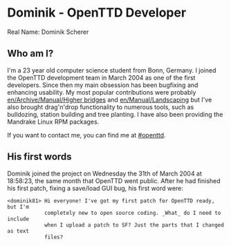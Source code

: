 {{en/Archive/Community/Infobox Developer|
realname=Dominik Scherer|
birthyear=1981|
codingspec=Early Developer|
currentstat=Inactive/Retired|
website=None|
}}

=Dominik - OpenTTD Developer=
Real Name: Dominik Scherer

==Who am I?==
I'm a 23 year old computer science student from Bonn, Germany. I joined the OpenTTD development team in March 2004 as one of the first developers. Since then my main obsession has been bugfixing and enhancing usability. My most popular contributions were probably [[en/Archive/Manual/Higher bridges]] and [[en/Manual/Landscaping]] but I've also brought drag'n'drop functionality to numerous tools, such as bulldozing, station building and tree planting. I have also been providing the Mandrake Linux RPM packages.

If you want to contact me, you can find me at [irc://irc.freenode.net/#openttd #openttd].


==His first words==
Dominik joined the project on Wednesday the 31th of March 2004 at 18:58:23, the same month that OpenTTD went public. After he had finished his first patch, fixing a save/load GUI bug, his first word were:

<pre>
<dominik81> Hi everyone! I've got my first patch for OpenTTD ready, but I'm 
            completely new to open source coding. _What_ do I need to include
            when I upload a patch to SF? Just the parts that I changed as text
            files?</pre>
